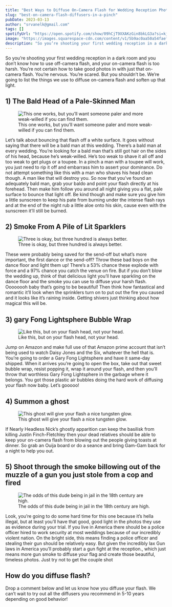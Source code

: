 ```yaml
---
title: "Best Ways to Diffuse On-Camera Flash for Wedding Reception Photos"
slug: "best-on-camera-flash-diffusers-in-a-pinch"
pubDate: 2023-03-13
author: "srvanelk@gmail.com"
tags: []
spotifyUrl: "https://open.spotify.com/show/09hCjT9XXAKzGin8bkLG3a?si=kjRZvQ1JTb6Ov3HVzSSlWA"
image: "https://images.squarespace-cdn.com/content/v1/5b9ac0aa50a54faef024c950/545eef86-728e-45e1-9880-7b1f38b053f6/dan-senior-3ecodBxP3uk-unsplash.jpg?format=original"
description: "So you’re shooting your first wedding reception in a dark room and you don’t know how to use off-camera flash, and your on-camera flash is too harsh. You’re not certain how to take good photos in with just that on-camera flash. You’re nervous. You’re scared. But you shouldn’t be. We’re going to list the things we use to diffuse on-camera flash and soften up that light."
---
```


So you’re shooting your first wedding reception in a dark room and you don’t know how to use off-camera flash, and your on-camera flash is too harsh. You’re not certain how to take good photos in with just that on-camera flash. You’re nervous. You’re scared. But you shouldn’t be. We’re going to list the things we use to diffuse on-camera flash and soften up that light.

## 1) The Bald Head of a Pale-Skinned Man

<figure>
  <img src="https://images.squarespace-cdn.com/content/v1/5b9ac0aa50a54faef024c950/545eef86-728e-45e1-9880-7b1f38b053f6/dan-senior-3ecodBxP3uk-unsplash.jpg?format=original" alt=" This one works, but you’ll want someone paler and more weak-willed if you can find them. " />
  <figcaption>This one works, but you’ll want someone paler and more weak-willed if you can find them.</figcaption>
</figure>

Let’s talk about bouncing that flash off a white surface. It goes without saying that there will be a bald man at this wedding. There’s a bald man at every wedding. You’re looking for a bald man that’s still got hair on the sides of his head, because he’s weak-willed. He’s too weak to shave it all off and too weak to get plugs or a toupee. In a pinch a man with a toupee will work, you just need to rip it off and embarrass him to assert your dominance. Do not attempt something like this with a man who shaves his head clean though. A man like that will destroy you. So now that you’ve found an adequately bald man, grab your baldo and point your flash directly at his forehead. Then make him follow you around all night giving you a flat, pale surface to bounce that light off. Be kind though and make sure you give him a little sunscreen to keep his pate from burning under the intense flash rays and at the end of the night rub a little aloe onto his skin, cause even with the sunscreen it’ll still be burned.

## 2) Smoke From A Pile of Lit Sparklers

<figure>
  <img src="https://images.squarespace-cdn.com/content/v1/5b9ac0aa50a54faef024c950/dab73d82-14e4-4650-aea5-01e5952de4b0/timothy-eberly-0qWfZ## Q&A:KqoA-unsplash.jpeg?format=original" alt=" Three is okay, but three hundred is always better. " />
  <figcaption>Three is okay, but three hundred is always better.</figcaption>
</figure>

These were probably being saved for the send-off but what’s more important, the first dance or the send-off? Throw these bad boys on the dance floor and light them up! There’s a 53% chance these explode with force and a 97% chance you catch the venue on fire. But if you don’t blow the wedding up, think of that delicious light you’ll have sparkling on the dance floor and the smoke you can use to diffuse your harsh flash. Oooooooh baby that’s going to be beautiful! Then think how fantastical and romantic it’ll look when the sprinklers turn on to put out the fire you caused and it looks like it’s raining inside. Getting shivers just thinking about how magical this will be.

## 3) gary Fong Lightsphere Bubble Wrap

<figure>
  <img src="https://images.squarespace-cdn.com/content/v1/5b9ac0aa50a54faef024c950/a28f2a97-933e-4dbb-abdc-1ce1ab67305d/teslariu-mihai-8mspEIeavoI-unsplash.jpg?format=original" alt=" Like this, but on your flash head, not your head. " />
  <figcaption>Like this, but on your flash head, not your head.</figcaption>
</figure>

Jump on Amazon and make full use of that Amazon prime account that isn’t being used to watch Daisy Jones and the Six, whatever the hell that is. You’re going to order a Gary Fong Lightsphere and have it same-day shipped. When it arrives you’re going to open the box, take out that sweet bubble wrap, resist popping it, wrap it around your flash, and then you’ll throw that worthless Gary Fong Lightsphere in the garbage where it belongs. You got those plastic air bubbles doing the hard work of diffusing your flash now baby. Let’s gooooo!

## 4) Summon a ghost

<figure>
  <img src="https://images.squarespace-cdn.com/content/v1/5b9ac0aa50a54faef024c950/81dba75f-eb3e-44e6-a3a1-c8084e6a43cc/kevin-escate-cWoV1h5xDDs-unsplash.jpg?format=original" alt=" This ghost will give your flash a nice tungsten glow. " />
  <figcaption>This ghost will give your flash a nice tungsten glow.</figcaption>
</figure>

If Nearly Headless Nick’s ghostly apparition can keep the basilisk from killing Justin Finch-Fletchley then your dead relatives should be able to keep your on-camera flash from blowing out the people giving toasts at dinner. So grab an Ouija board or do a seance and bring Gam-Gam back for a night to help you out.

## 5) Shoot through the smoke billowing out of the muzzle of a gun you just stole from a cop and fired

<figure>
  <img src="https://images.squarespace-cdn.com/content/v1/5b9ac0aa50a54faef024c950/2b21f483-4797-473d-899c-7c7d16a45031/sander-sammy-ioGBZD7j5-Y-unsplash.jpg?format=original" alt=" The odds of this dude being in jail in the 18th century are high. " />
  <figcaption>The odds of this dude being in jail in the 18th century are high.</figcaption>
</figure>

Look, you’re going to do some hard time for this one because it’s hella illegal, but at least you’ll have that good, good light in the photos they use as evidence during your trial. If you live in America there should be a police officer hired to work security at most weddings because of our incredibly violent nation. On the bright side, this means finding a police officer and stealing their gun should be relatively easy. But given the incredibly lax Gun laws in America you’ll probably start a gun fight at the reception., which just means more gun smoke to diffuse your flag and create those beautiful, timeless photos. Just try not to get the couple shot

## How do you diffuse flash?

Drop a comment below and let us know how you diffuse your flash. We can’t wait to try out all the diffusers you recommend in 5-10 years depending on good behavior!